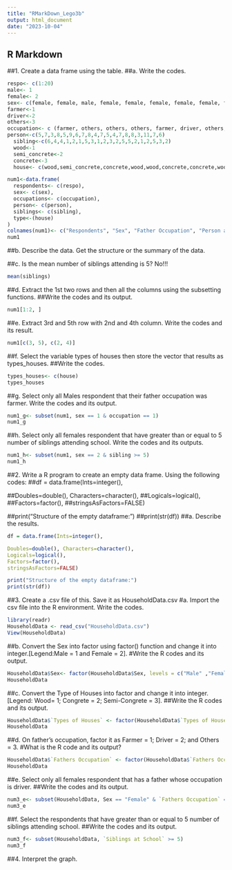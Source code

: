 ```yaml
---
title: "RMarkDown_Lego3b"
output: html_document
date: "2023-10-04"
---
```

## R Markdown
##1. Create a data frame using the table.
##a. Write the codes.
```r
respo<- c(1:20)
male<- 1
female<- 2
sex<- c(female, female, male, female, female, female, female, female, female, female, male, female, female, female, female, female, female, female, male, female)
farmer<-1
driver<-2
others<-3
occupation<- c (farmer, others, others, others, farmer, driver, others, farmer, farmer, farmer, others, driver, farmer, others, others, farmer, others, farmer, driver, farmer)
person<-c(5,7,3,8,5,9,6,7,8,4,7,5,4,7,8,8,3,11,7,6)
  sibling<-c(6,4,4,1,2,1,5,3,1,2,3,2,5,5,2,1,2,5,3,2)
  wood<-1
  semi_concrete<-2
  concrete<-3
  house<- c(wood,semi_concrete,concrete,wood,wood,concrete,concrete,wood,semi_concrete,concrete,semi_concrete,concrete,semi_concrete,semi_concrete,concrete,concrete,concrete,concrete,concrete,semi_concrete)
```

```r
num1<-data.frame(
  respondents<- c(respo),
  sex<- c(sex),
  occupations<- c(occupation),
  person<- c(person),
  siblings<- c(sibling),
  type<-(house)
)
colnames(num1)<- c("Respondents", "Sex", "Father Occupation", "Person at Home", "Sibling at School", "Types of house")
num1
```
##b. Describe the data. Get the structure or the summary of the data.

##c. Is the mean number of siblings attending is 5?
No!!!
```r
mean(siblings)
```
##d. Extract the 1st two rows and then all the columns using the subsetting functions.
##Write the codes and its output.
```r
num1[1:2, ]
```
##e. Extract 3rd and 5th row with 2nd and 4th column. Write the codes and its result.
```r
num1[c(3, 5), c(2, 4)]
```

##f. Select the variable types of houses then store the vector that results as types_houses.
##Write the codes.
```r
types_houses<- c(house)
types_houses
```
##g. Select only all Males respondent that their father occupation was farmer. Write the codes and its output.
```r
num1_g<- subset(num1, sex == 1 & occupation == 1)
num1_g
```
##h. Select only all females respondent that have greater than or equal to 5 number of siblings attending school. Write the codes and its outputs.
```r
num1_h<- subset(num1, sex == 2 & sibling >= 5)
num1_h
```
##2. Write a R program to create an empty data frame. Using the following codes:
##df = data.frame(Ints=integer(),

##Doubles=double(), Characters=character(),
##Logicals=logical(),
##Factors=factor(),
##stringsAsFactors=FALSE)

##print("Structure of the empty dataframe:")
##print(str(df))
##a. Describe the results.

```r
df = data.frame(Ints=integer(),

Doubles=double(), Characters=character(),
Logicals=logical(),
Factors=factor(),
stringsAsFactors=FALSE)

print("Structure of the empty dataframe:")
print(str(df))
```
##3. Create a .csv file of this. Save it as HouseholdData.csv
#a. Import the csv file into the R environment. Write the codes.
```r
library(readr)
HouseholdData <- read_csv("HouseholdData.csv")
View(HouseholdData)
```

##b. Convert the Sex into factor using factor() function and change it into integer.[Legend:Male = 1 and Female = 2].
#Write the R codes and its output.
```r
HouseholdData$Sex<- factor(HouseholdData$Sex, levels = c("Male" ,"Female"), labels=c(1,2))
HouseholdData
```
##c. Convert the Type of Houses into factor and change it into integer. [Legend: Wood= 1; Congrete = 2; Semi-Congrete = 3].
##Write the R codes and its output.
```r
HouseholdData$`Types of Houses` <- factor(HouseholdData$`Types of Houses`, levels = c("Wood" ,"Semi-congrete", "Congrete"), labels=c(1,2,3))
HouseholdData
```
##d. On father’s occupation, factor it as Farmer = 1; Driver = 2; and Others = 3.
#What is the R code and its output?
```r
HouseholdData$`Fathers Occupation` <- factor(HouseholdData$`Fathers Occupation`, levels = c(1,2,3), labels=c("Farmer" ,"Driver", "Others"))
HouseholdData
```
##e. Select only all females respondent that has a father whose occupation is driver.
##Write the codes and its output.
```r
num3_e<- subset(HouseholdData, Sex == "Female" & `Fathers Occupation` == "Farmer")
num3_e
```
##f. Select the respondents that have greater than or equal to 5 number of siblings attending school.
##Write the codes and its output.
```r
num3_f<- subset(HouseholdData, `Siblings at School` >= 5)
num3_f
```
##4. Interpret the graph.


